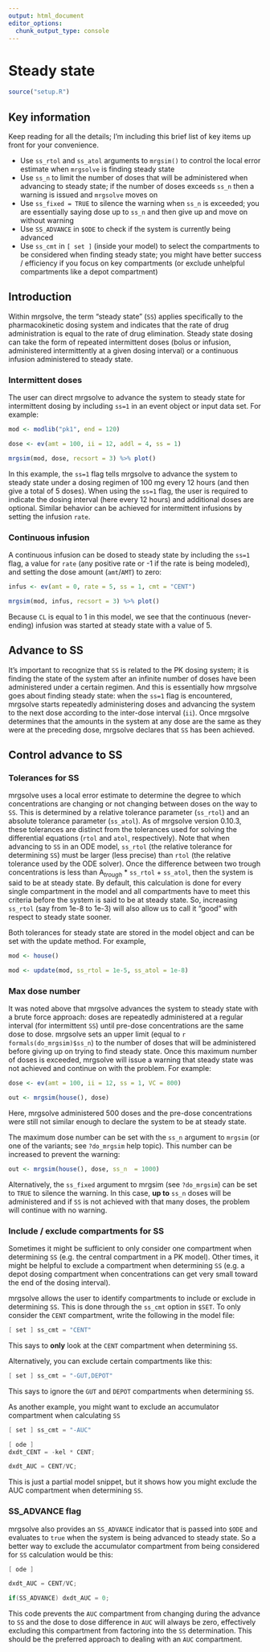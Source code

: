 ```yaml
---
output: html_document
editor_options: 
  chunk_output_type: console
---
```

# Steady state {#steady-state}

```r
source("setup.R")
```

## Key information

Keep reading for all the details; I'm including this brief list of key items
up front for your convenience.

- Use `ss_rtol` and `ss_atol` arguments to `mrgsim()` to control the local error
  estimate when `mrgsolve` is finding steady state
- Use `ss_n` to limit the number of doses that will be administered when 
  advancing to steady state; if the number of doses exceeds `ss_n` then a warning
  is issued and `mrgsolve` moves on 
- Use `ss_fixed = TRUE` to silence the warning when `ss_n` is exceeded; you are
  essentially saying dose up to `ss_n` and then give up and move on without 
  warning
- Use `SS_ADVANCE` in `$ODE` to check if the system is currently being advanced
- Use `ss_cmt` in `[ set ]` (inside your model) to select the compartments to 
  be considered when finding steady state; you might have better success / 
  efficiency if you focus on key compartments (or exclude unhelpful compartments
  like a depot compartment)

## Introduction

Within mrgsolve, the term "steady state" (`SS`) applies specifically to the 
pharmacokinetic dosing system and indicates that the rate of drug administration
is equal to the rate of drug elimination. Steady state dosing can take the form
of repeated intermittent doses (bolus or infusion, administered intermittently
at a given dosing interval) or a continuous infusion administered to steady
state.


### Intermittent doses

The user can direct mrgsolve to advance the system to steady state for
intermittent dosing by including `ss=1` in an event object or input data set.
For example:

```r
mod <- modlib("pk1", end = 120)

dose <- ev(amt = 100, ii = 12, addl = 4, ss = 1)

mrgsim(mod, dose, recsort = 3) %>% plot()
```

In this example, the `ss=1` flag tells mrgsolve to advance the system to steady
state under a dosing regimen of 100 mg every 12 hours (and then give a total of
5 doses). When using the `ss=1` flag, the user is required to indicate the 
dosing interval (here every 12 hours) and additional doses are optional. Similar
behavior can be achieved for intermittent infusions by setting the infusion 
`rate`.

### Continuous infusion

A continuous infusion can be dosed to steady state by including the `ss=1` flag, 
a value for `rate` (any positive rate or -1 if the rate is being modeled), and 
setting the dose amount (`amt`/`AMT`) to zero:

```r
infus <- ev(amt = 0, rate = 5, ss = 1, cmt = "CENT")

mrgsim(mod, infus, recsort = 3) %>% plot()
```

Because `CL` is equal to 1 in this model, we see that the continuous 
(never-ending) infusion was started at steady state with a value of 5.


## Advance to SS

It's important to recognize that `SS` is related to the PK dosing system; it is
finding the state of the system after an infinite number of doses have been
administered under a certain regimen.  And this is essentially how mrgsolve goes
about finding steady state: when the `ss=1` flag is encountered, mrgsolve starts
repeatedly administering doses and advancing the system to the next dose
according to the inter-dose interval (`ii`). Once mrgsolve determines that the
amounts in the system at any dose are the same as they were at the preceding
dose, mrgsolve declares that `SS` has been achieved.

## Control advance to SS

### Tolerances for SS

mrgsolve uses a local error estimate to determine the degree to which
concentrations are changing or not changing between doses on the way to `SS`.
This is determined by a relative tolerance parameter (`ss_rtol`) and an absolute
tolerance parameter (`ss_atol`). As of mrgsolve version 0.10.3, these tolerances
are distinct from the tolerances used for solving the differential equations
(`rtol` and `atol`, respectively). Note that when advancing to `SS` in an ODE
model, `ss_rtol` (the relative tolerance for determining `SS`) must be larger
(less precise) than `rtol` (the relative tolerance used by the ODE solver). Once
the difference between two trough concentrations is less than A$_{trough}$ *
`ss_rtol` + `ss_atol`, then the system is said to be at steady state.  By
default, this calculation is done for every single compartment in the model and
all compartments have to meet this criteria before the system is said to be at
steady state.  So, increasing `ss_rtol` (say from 1e-8 to 1e-3) will also allow
us to call it "good" with respect to steady state sooner. 

Both tolerances for steady state are stored in the model object and can be set
with the update method.  For example, 

```r
mod <- house()

mod <- update(mod, ss_rtol = 1e-5, ss_atol = 1e-8)
```

### Max dose number

It was noted above that mrgsolve advances the system to steady state with a
brute force approach: doses are repeatedly administered at a regular interval
(for intermittent `SS`) until pre-dose concentrations are the same dose to dose.
mrgsolve sets an upper limit (equal to `r formals(do_mrgsim)$ss_n`) to the
number of doses that will be administered before giving up on trying to find
steady state. Once this maximum number of doses is exceeded, mrgsolve will 
issue a warning that steady state was not achieved and continue on with the 
problem. For example:

```r
dose <- ev(amt = 100, ii = 12, ss = 1, VC = 800)

out <- mrgsim(house(), dose)
```

Here, mrgsolve administered 500 doses and the pre-dose concentrations were still
not similar enough to declare the system to be at steady state.

The maximum dose number can be set with the `ss_n` argument to `mrgsim` (or one 
of the variants; see `?do_mrgsim` help topic). This number can be increased to 
prevent the warning:

```r
out <- mrgsim(house(), dose, ss_n  = 1000)
```

Alternatively, the `ss_fixed` argument to mrgsim (see `?do_mrgsim`) can be 
set to `TRUE` to silence the warning. In this case, **up to** `ss_n` doses will 
be administered and if `SS` is not achieved with that many doses, the problem
will continue with no warning.

### Include / exclude compartments for SS

Sometimes it might be sufficient to only consider one compartment when 
determining `SS` (e.g. the central compartment in a PK model). Other times, 
it might be helpful to exclude a compartment when determining `SS` (e.g. a 
depot dosing compartment when concentrations can get very small toward the 
end of the dosing interval).

mrgsolve allows the user to identify compartments to include or exclude in 
determining `SS`.  This is done through the `ss_cmt` option in `$SET`.  To 
only consider the `CENT` compartment, write the following in the model file:

```c
[ set ] ss_cmt = "CENT"
```

This says to **only** look at the `CENT` compartment when determining `SS`.

Alternatively, you can exclude certain compartments like this:

```c
[ set ] ss_cmt = "-GUT,DEPOT"
```

This says to ignore the `GUT` and `DEPOT` compartments when determining `SS`.

As another example, you might want to exclude an accumulator compartment when 
calculating `SS`

```c
[ set ] ss_cmt = "-AUC"

[ ode ] 
dxdt_CENT = -kel * CENT;

dxdt_AUC = CENT/VC;
```

This is just a partial model snippet, but it shows how you might exclude the 
AUC compartment when determining `SS`. 

### SS_ADVANCE flag

mrgsolve also provides an `SS_ADVANCE` indicator that is passed into `$ODE` and 
evaluates to `true` when the system is being advanced to steady state. So a
better way to exclude the accumulator compartment from being considered for 
`SS` calculation would be this:

```c
[ ode ] 

dxdt_AUC = CENT/VC;

if(SS_ADVANCE) dxdt_AUC = 0;
```

This code prevents the `AUC` compartment from changing during the advance to 
`SS` and the dose to dose difference in `AUC` will always be zero, effectively 
excluding this compartment from factoring into the `SS` determination. This 
should be the preferred approach to dealing with an `AUC` compartment. 
